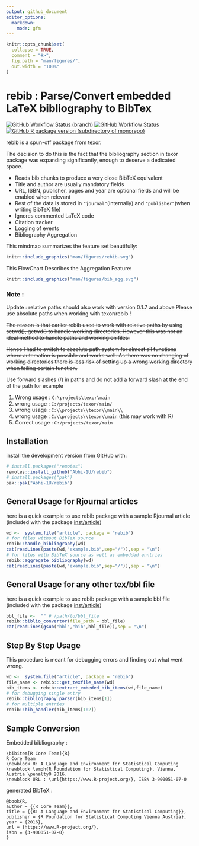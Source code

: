 ```yaml
---
output: github_document
editor_options:
  markdown:
    mode: gfm
---
```


<!-- README.md is generated from README.Rmd. Please edit that file -->

```r
knitr::opts_chunk$set(
  collapse = TRUE,
  comment = "#>",
  fig.path = "man/figures/",
  out.width = "100%"
)
```

# rebib : Parse/Convert embedded LaTeX bibliography to BibTex

<!-- badges: start -->

[![GitHub Workflow Status (branch)](https://img.shields.io/github/workflow/status/Abhi-1U/rebib/pkgdown/master?label=pkgdown&style=for-the-badge)](https://github.com/Abhi-1U/rebib/actions/workflows/pkg_down.yaml)
[![GitHub Workflow Status](https://img.shields.io/github/workflow/status/Abhi-1U/rebib/R_cmd_check?label=R-CMD-CHECK&style=for-the-badge)](https://github.com/Abhi-1U/rebib/actions/workflows/cmdcheck.yaml)
[![GitHub R package version (subdirectory of monorepo)](https://img.shields.io/github/r-package/v/Abhi-1U/rebib?filename=DESCRIPTION&label=rebib&style=for-the-badge)](https://github.com/Abhi-1U/rebib/blob/master/DESCRIPTION)
<!-- badges: end -->


rebib is a spun-off package from [texor](https://github.com/Abhi-1U/texor).

The decision to do this is the fact that the bibliography section 
in texor package was expanding significantly, enough to deserve a dedicated space.

-   Reads bib chunks to produce a very close BibTeX equivalent
-   Title and author are usually mandatory fields
-   URL, ISBN, publisher, pages and year are optional fields and will be enabled when relevant
-   Rest of the data is stored in `"journal"`(internally) and `"publisher"`(when writing BibTeX file)
-   Ignores commented LaTeX code 
-   Citation tracker
-   Logging of events
-   Bibliography Aggregation

This mindmap summarizes the feature set beautifully:

```r
knitr::include_graphics("man/figures/rebib.svg")
```

This FlowChart Describes the Aggregation Feature:

```r
knitr::include_graphics("man/figures/bib_agg.svg")
```

### Note :


Update : relative paths should also work with version 0.1.7 and above
Please use absolute paths when working with texor/rebib !

~~The reason is that earlier rebib used to work with relative paths by using 
setwd(), getwd() to handle working directories. However this was not an ideal
method to handle paths and working on files.~~

~~Hence I had to switch to absolute path system for almost all functions where
automation is possible and works well. As there was no changing of working
directories there is less risk of setting up a wrong working directory when 
failing certain function.~~

Use forward slashes (/) in paths and do not add a forward slash at the end of 
the path
for example 

1. Wrong usage : `C:\projects\texor\main`
2. wrong usage : `C:/projects/texor/main/`
3. wrong usage : `C:\\projects\\texor\\main\\` 
4. wrong usage : `C:\\projects\\texor\\main` (this may work with R)
5. Correct usage : `C:/projects/texor/main`

## Installation


install the development version from GitHub with:

``` r
# install.packages("remotes")
remotes::install_github("Abhi-1U/rebib")
# install.packages("pak")
pak::pak("Abhi-1U/rebib")
```

## General Usage for Rjournal articles
 here is a quick example to use rebib package with a sample Rjournal article
(included with the package [inst/article](https://github.com/Abhi-1U/rebib/tree/master/inst/article))
``` r
wd <-  system.file("article", package = "rebib")
# for files without BibTeX source
rebib::handle_bibliography(wd)
cat(readLines(paste(wd,"example.bib",sep="/")),sep = "\n")
# for files with BibTeX source as well as embedded enntries
rebib::aggregate_bibliography(wd)
cat(readLines(paste(wd,"example.bib",sep="/")),sep = "\n")
```

## General Usage for any other tex/bbl file
 here is a quick example to use rebib package with a sample bbl file
(included with the package [inst/article](https://github.com/Abhi-1U/rebib/tree/master/inst/article))
``` r
bbl_file <-  "" # /path/to/bbl_file
rebib::biblio_convertor(file_path = bbl_file)
cat(readLines(gsub("bbl","bib",bbl_file)),sep = "\n")
```


## Step By Step Usage
 This procedure is meant for debugging errors and finding out what went wrong.
``` r
wd <-  system.file("article", package = "rebib")
file_name <- rebib:::get_texfile_name(wd)
bib_items <- rebib::extract_embeded_bib_items(wd,file_name)
# for debugging single entry
rebib::bibliography_parser(bib_items[1])
# for multiple entries
rebib::bib_handler(bib_items[1:2])
```



## Sample Conversion 

Embedded bibliography :
```
\bibitem[R Core Team]{R}
R Core Team
\newblock R: A Language and Environment for Statistical Computing
\newblock \emph{R Foundation for Statistical Computing}, Vienna, Austria \penalty0 2016.
\newblock URL : \url{https://www.R-project.org/}, ISBN 3-900051-07-0

```
generated BibTeX :
```
@book{R,
author = {{R Core Team}},
title = {{R: A Language and Environment for Statistical Computing}},
publisher = {R Foundation for Statistical Computing Vienna Austria},
year = {2016},
url = {https://www.R-project.org/},
isbn = {3-900051-07-0}
}
```
